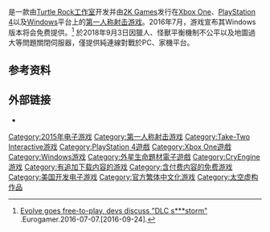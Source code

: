 {{NoteTA
|G1=Games
|T=zh-tw:惡靈進化; zh-cn:进化 (游戏);
|1= zh-tw:惡靈進化; zh-cn:进化;
}}
{{Infobox video game
| title = 惡靈進化
| english = Evolve
| image     = Evolve Box Art.png
| caption   = 
| developer = [[Turtle_Rock工作室|Turtle Rock工作室]]
| publisher = [[2K_Games|2K Games]]
| distributor = 
| director  = 
| producer = 
| designer = 
| composer  = 
| platforms = [[PlayStation_4|PlayStation 4]]、[[Xbox_One|Xbox One]]、[[Microsoft_Windows|Microsoft Windows]]
| released  = 2015年2月10日
| genre     = [[第一人称射击游戏|第一人称射击]]
| modes     = [[單人電子遊戲|單人]]、[[多人電子遊戲|多人]]
}}
{{Vgname|惡靈進化|en=Evolve|tw=惡靈進化|cn=进化}}是一款由[[Turtle_Rock工作室|Turtle Rock工作室]]开发并由[[2K_Games|2K Games]]发行在[[Xbox_One|Xbox One]]、[[PlayStation_4|PlayStation 4]]以及[[Windows|Windows]]平台上的[[第一人称射击游戏|第一人称射击游戏]]。2016年7月，游戏宣布其Windows版本将会免费提供。<ref>[http://www.eurogamer.net/articles/2016-07-07-evolve-goes-free-to-play-devs-discuss-dlc-s-storm Evolve goes free-to-play, devs discuss "DLC s***storm"] {{Wayback|url=http://www.eurogamer.net/articles/2016-07-07-evolve-goes-free-to-play-devs-discuss-dlc-s-storm |date=20160924112929 }}.Eurogamer.2016-07-07.[2016-09-24].</ref>
於2018年9月3日因獵人、怪獸平衡機制不公平以及地圖過大等問題關閉伺服器，僅提供純連線對戰於PC、家機平台。

== 参考资料 ==
{{reflist|30em}}

== 外部链接 ==
* {{Official|http://www.evolvegame.com/}}

{{DEFAULTSORT:Evolve}}
[[Category:2015年电子游戏|Category:2015年电子游戏]]
[[Category:第一人称射击游戏|Category:第一人称射击游戏]]
[[Category:Take-Two_Interactive游戏|Category:Take-Two Interactive游戏]]
[[Category:PlayStation_4遊戲|Category:PlayStation 4遊戲]]
[[Category:Xbox_One遊戲|Category:Xbox One遊戲]]
[[Category:Windows游戏|Category:Windows游戏]]
[[Category:外星生命題材電子遊戲|Category:外星生命題材電子遊戲]]
[[Category:CryEngine游戏|Category:CryEngine游戏]]
[[Category:有追加下载内容的游戏|Category:有追加下载内容的游戏]]
[[Category:含付费内容的免费游戏|Category:含付费内容的免费游戏]]
[[Category:美国开发电子游戏|Category:美国开发电子游戏]]
[[Category:官方繁体中文化游戏|Category:官方繁体中文化游戏]]
[[Category:太空虚构作品|Category:太空虚构作品]]
